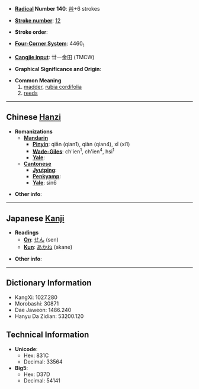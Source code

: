 * '''[[Wiktionary:Chinese radical index| Radical]] Number 140''': [[Wiktionary:Chinese radical index 艸|艸]]+6 strokes

* '''[[Wiktionary:Chinese total strokes index|Stroke number]]''': [[Wiktionary:Chinese total strokes index 12|12]]

* '''Stroke order''': 

* '''[[Wiktionary:Chinese four corner index|Four-Corner System]]''': 4460<sub>1</sub>

* '''[[Wiktionary:Chinese Cangjie index|Cangjie input]]''': 廿一金田 (TMCW)

* '''Graphical Significance and Origin''': 

* '''Common Meaning'''
*#[[madder]], [[rubia cordifolia]]
*# [[reeds]]

----

== Chinese [[Hanzi]] ==

* '''Romanizations'''
** '''[[Mandarin]]'''
*** '''[[Pinyin]]''': qiān (qian1), qiàn (qian4), xī (xi1)
*** '''[[Wade-Giles]]''': ch'ien<sup>1</sup>, ch'ien<sup>4</sup>, hsi<sup>1</sup>
*** '''[[Yale]]''': 
** '''[[Cantonese]]'''
*** '''[[Jyutping]]''':
*** '''[[Penkyamp]]''': 
*** '''[[Yale]]''': sin6

* '''Other info''': 

----

== Japanese [[Kanji]] ==

* '''Readings'''
** '''[[On]]''': [[せん]] (sen)
** '''[[Kun]]''': [[あかね]] (akane)

* '''Other info''':  

----

== Dictionary Information ==

* KangXi: 1027.280
* Morobashi: 30871
* Dae Jaweon: 1486.240
* Hanyu Da Zidian: 53200.120

== Technical Information ==

* '''Unicode''':
** Hex: 831C
** Decimal: 33564
* '''Big5''':
** Hex: D37D
** Decimal: 54141
